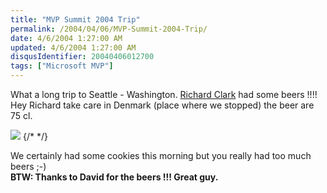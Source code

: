 ```yaml
---
title: "MVP Summit 2004 Trip"
permalink: /2004/04/06/MVP-Summit-2004-Trip/
date: 4/6/2004 1:27:00 AM
updated: 4/6/2004 1:27:00 AM
disqusIdentifier: 20040406012700
tags: ["Microsoft MVP"]
---
```

What a long trip to Seattle - Washington. [Richard Clark](http://blogs.developpeur.org/richardc/) had some beers !!!! Hey Richard take care in Denmark (place where we stopped) the beer are 75 cl.

![](/images/2004/Richard.jpg)
{/* <!-- more --> */}

We certainly had some cookies this morning but you really had too much beers ;-)<br/><strong>BTW: Thanks to David for the beers !!! Great guy.</strong>
